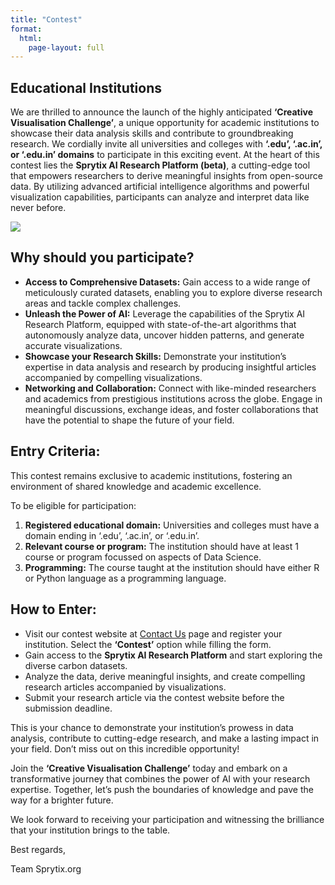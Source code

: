 ```yaml
---
title: "Contest"
format:
  html:
    page-layout: full
---
```


::: {layout="[ [1] ]"}
## Educational Institutions

We are thrilled to announce the launch of the highly anticipated **'Creative Visualisation Challenge'**, a unique opportunity for academic institutions to showcase their data analysis skills and contribute to groundbreaking research. We cordially invite all universities and colleges with **'.edu', '.ac.in', or '.edu.in' domains** to participate in this exciting event. At the heart of this contest lies the **Sprytix AI Research Platform (beta)**, a cutting-edge tool that empowers researchers to derive meaningful insights from open-source data. By utilizing advanced artificial intelligence algorithms and powerful visualization capabilities, participants can analyze and interpret data like never before.

[![](images/contest_banner.jpg)](contact_us.html)

## Why should you participate?

-   **Access to Comprehensive Datasets:** Gain access to a wide range of meticulously curated datasets, enabling you to explore diverse research areas and tackle complex challenges.
-   **Unleash the Power of AI:** Leverage the capabilities of the Sprytix AI Research Platform, equipped with state-of-the-art algorithms that autonomously analyze data, uncover hidden patterns, and generate accurate visualizations.
-   **Showcase your Research Skills:** Demonstrate your institution's expertise in data analysis and research by producing insightful articles accompanied by compelling visualizations.
-   **Networking and Collaboration:** Connect with like-minded researchers and academics from prestigious institutions across the globe. Engage in meaningful discussions, exchange ideas, and foster collaborations that have the potential to shape the future of your field.

## Entry Criteria:

This contest remains exclusive to academic institutions, fostering an environment of shared knowledge and academic excellence.

To be eligible for participation:

1.  **Registered educational domain:** Universities and colleges must have a domain ending in '.edu', '.ac.in', or '.edu.in'.
2.  **Relevant course or program:** The institution should have at least 1 course or program focussed on aspects of Data Science.
3.  **Programming:** The course taught at the institution should have either R or Python language as a programming language.

## How to Enter:

-   Visit our contest website at [Contact Us](contact_us.html "Contact Us") page and register your institution. Select the **'Contest'** option while filling the form.
-   Gain access to the **Sprytix AI Research Platform** and start exploring the diverse carbon datasets.
-   Analyze the data, derive meaningful insights, and create compelling research articles accompanied by visualizations.
-   Submit your research article via the contest website before the submission deadline.

This is your chance to demonstrate your institution's prowess in data analysis, contribute to cutting-edge research, and make a lasting impact in your field. Don't miss out on this incredible opportunity!

Join the **'Creative Visualisation Challenge'** today and embark on a transformative journey that combines the power of AI with your research expertise. Together, let's push the boundaries of knowledge and pave the way for a brighter future.

We look forward to receiving your participation and witnessing the brilliance that your institution brings to the table.

Best regards,

Team Sprytix.org
:::
